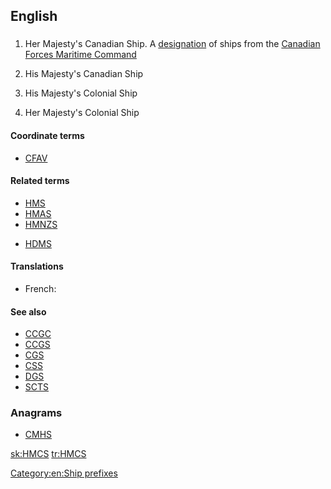 ==English==
{{wikipedia|Her Majesty's Canadian Ship}}
{{wikipedia}}

==={{initialism-old|en}}===
{{en-initialism}}

# {{context|lang=en|nautical|military|Canada}} Her Majesty's Canadian Ship. A [[designation]] of ships from the [[w:Canadian Forces Maritime Command|Canadian Forces Maritime Command]]
# {{context|lang=en|nautical|military|Canada}} His Majesty's Canadian Ship
# {{context|lang=en|nautical|military|UK|obsolete}} His Majesty's Colonial Ship
# {{context|lang=en|nautical|military|UK|obsolete}} Her Majesty's Colonial Ship

====Coordinate terms====
* [[CFAV]]

====Related terms====
* [[HMS]]
* [[HMAS]]
* [[HMNZS]]

* [[HDMS]]

====Translations====
{{trans-top|Ship designation}}
* French: {{t|fr|NCSM}}
{{trans-mid}}
{{trans-bottom}}

====See also====
* [[CCGC]]
* [[CCGS]]
* [[CGS]]
* [[CSS]]
* [[DGS]]
* [[SCTS]]

===Anagrams===
* [[CMHS#English|CMHS]]

[[Category:en:Ship prefixes]]

[[sk:HMCS]]
[[tr:HMCS]]